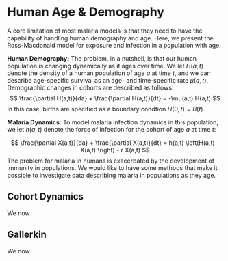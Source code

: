 
# Human Age & Demography  

A core limitation of most malaria models is that they need to have the capability of handling human demography and age. Here, we present the Ross-Macdonald model for exposure and infection in a population with age. 

**Human Demography:** The problem, in a nutshell, is that our human population is changing dynamically as it ages over time. We let $H(a,t)$ denote the density of a human population of age $a$ at time $t,$ and we can describe age-specific survival as an age- and time-specific rate $\mu(a,t).$ Demographic changes in cohorts are described as follows:   
$$
\frac{\partial H(a,t)}{da} + \frac{\partial H(a,t)}{dt} = -\mu(a,t) H(a,t)
$$
In this case, births are specified as a boundary condtion $H(0,t) = B(t).$ 


**Malaria Dynamics:** To model malaria infection dynamics in this population, we let $h(a,t)$ denote the force of infection for the cohort of age $a$ at time $t$:  

$$
\frac{\partial X(a,t)}{da} + \frac{\partial X(a,t)}{dt} = h(a,t) \left(H(a,t) - X(a,t) \right) - r X(a,t)
$$
The problem for malaria in humans is exacerbated by the development of immunity in populations. We would like to have some methods that make it possible to investigate data describing malaria in populations as they age.  

## Cohort Dynamics

We now

## Gallerkin 

We now

